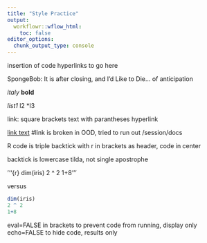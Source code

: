 ```yaml
---
title: "Style Practice"
output:
  workflowr::wflow_html:
    toc: false
editor_options:
  chunk_output_type: console
---
```


insertion of code hyperlinks to go here


SpongeBob: It is after closing, and I'd Like to Die... of anticipation

*italy*
**bold**

*list1
*l2
*l3


link: square brackets text with parantheses hyperlink

[link text](www.github.com)
#link is broken in OOD, tried to run out  /session/docs


R code is triple backtick with r in brackets as header, code in center


backtick is lowercase tilda, not single apostrophe

'''{r}
dim(iris)
2 ^ 2
1+8
'''

versus

```r
dim(iris)
2 ^ 2
1+8
```



eval=FALSE in brackets to prevent code from running, display only
echo=FALSE to hide code, results only


